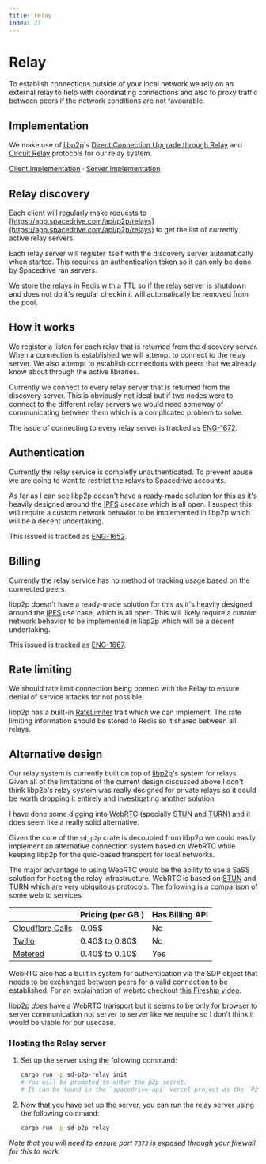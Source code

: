```yaml
---
title: relay
index: 27
---
```


# Relay

To establish connections outside of your local network we rely on an external relay to help with coordinating connections and also to proxy traffic between peers if the network conditions are not favourable.

## Implementation

We make use of [libp2p](https://libp2p.io)'s [Direct Connection Upgrade through Relay](https://github.com/libp2p/specs/blob/master/relay/DCUtR.md) and [Circuit Relay](https://github.com/libp2p/specs/blob/master/relay/README.md) protocols for our relay system.

[Client Implementation](https://github.com/spacedriveapp/spacedrive/tree/main/crates/p2p/src/hooks/quic/transport.rs)
·
[Server Implementation](https://github.com/spacedriveapp/spacedrive/tree/main/apps/p2p-relay)

## Relay discovery

Each client will regularly make requests to [https://app.spacedrive.com/api/p2p/relays](https://app.spacedrive.com/api/p2p/relays) to get the list of currently active relay servers.

Each relay server will register itself with the discovery server automatically when started. This requires an authentication token so it can only be done by Spacedrive ran servers.

We store the relays in Redis with a TTL so if the relay server is shutdown and does not do it's regular checkin it will automatically be removed from the pool.

## How it works

We register a listen for each relay that is returned from the discovery server. When a connection is established we will attempt to connect to the relay server. We also attempt to establish connections with peers that we already know about through the active libraries.

Currently we connect to every relay server that is returned from the discovery server. This is obviously not ideal but if two nodes were to connect to the different relay servers we would need someway of communicating between them which is a complicated problem to solve.

The issue of connecting to every relay server is tracked as [ENG-1672](https://linear.app/spacedriveapp/issue/ENG-1672/mesh-relays).

## Authentication

Currently the relay service is completly unauthenticated. To prevent abuse we are going to want to restrict the relays to Spacedrive accounts.

As far as I can see libp2p doesn't have a ready-made solution for this as it's heavily designed around the [IPFS](https://ipfs.tech) usecase which is all open. I suspect this will require a custom network behavior to be implemented in libp2p which will be a decent undertaking.

This issued is tracked as [ENG-1652](https://linear.app/spacedriveapp/issue/ENG-1652/relay-authentication).

## Billing

Currently the relay service has no method of tracking usage based on the connected peers.

libp2p doesn't have a ready-made solution for this as it's heavily designed around the [IPFS](https://ipfs.tech) use case, which is all open. This will likely require a custom network behavior to be implemented in libp2p which will be a decent undertaking.

This issued is tracked as [ENG-1667](https://linear.app/spacedriveapp/issue/ENG-1667/relay-metering).

## Rate limiting

We should rate limit connection being opened with the Relay to ensure denial of service attacks for not possible.

libp2p has a built-in [RateLimiter](https://docs.rs/libp2p/latest/libp2p/relay/trait.RateLimiter.html) trait which we can implement. The rate limiting information should be stored to Redis so it shared between all relays.

## Alternative design

Our relay system is currently built on top of [libp2p](https://libp2p.io)'s system for relays. Given all of the limitations of the current design discussed above I don't think libp2p's relay system was really designed for private relays so it could be worth dropping it entirely and investigating another solution.

I have done some digging into [WebRTC](https://webrtc.org) (specially [STUN](https://en.wikipedia.org/wiki/STUN) and [TURN](https://en.wikipedia.org/wiki/Traversal_Using_Relays_around_NAT)) and it does seem like a really solid alternative.

Given the core of the `sd_p2p` crate is decoupled from libp2p we could easily implement an alternative connection system based on WebRTC while keeping libp2p for the quic-based transport for local networks.

The major advantage to using WebRTC would be the ability to use a SaSS solution for hosting the relay infrastructure. WebRTC is based on [STUN](https://en.wikipedia.org/wiki/STUN) and [TURN](https://en.wikipedia.org/wiki/Traversal_Using_Relays_around_NAT) which are very ubiquitous protocols. The following is a comparison of some webrtc services:

|                                                                   | Pricing (per GB ) | Has Billing API |
|-------------------------------------------------------------------|-------------------|-----------------|
| [Cloudflare Calls](https://developers.cloudflare.com/calls/turn/) | 0.05$             | No              |
| [Twilio](https://www.twilio.com/stun-turn)                        | 0.40$ to 0.80$    | No              |
| [Metered](https://www.metered.ca/stun-turn)                       | 0.40$ to 0.10$    | Yes             |

WebRTC also has a built in system for authentication via the SDP object that needs to be exchanged between peers for a valid connection to be established. For an explaination of webrtc checkout [this Fireship video](https://www.youtube.com/watch?v=WmR9IMUD_CY).

libp2p *does* have a [WebRTC transport](https://docs.rs/libp2p-webrtc/0.7.1-alpha) but it seems to be only for browser to server communication not server to server like we require so I don't think it would be viable for our usecase.

### Hosting the Relay server

1. Set up the server using the following command:

    ```bash
    cargo run -p sd-p2p-relay init
    # You will be prompted to enter the p2p secret.
    # It can be found in the `spacedrive-api` Vercel project as the `P2P_SECRET` environment variable.
    ```

2. Now that you have set up the server, you can run the relay server using the following command:

    ```bash
    cargo run -p sd-p2p-relay
    ```

*Note that you will need to ensure port `7373` is exposed through your firewall for this to work.*

